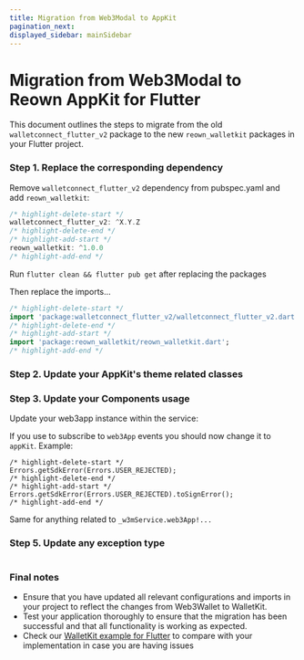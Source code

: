 ```yaml
---
title: Migration from Web3Modal to AppKit
pagination_next: 
displayed_sidebar: mainSidebar
---
```


# Migration from Web3Modal to Reown AppKit for Flutter

This document outlines the steps to migrate from the old `walletconnect_flutter_v2` package to the new `reown_walletkit` packages in your Flutter project.

### Step 1. Replace the corresponding dependency

Remove `walletconnect_flutter_v2` dependency from pubspec.yaml and add `reown_walletkit`:

```dart
/* highlight-delete-start */
walletconnect_flutter_v2: ^X.Y.Z
/* highlight-delete-end */
/* highlight-add-start */
reown_walletkit: ^1.0.0
/* highlight-add-end */
```

Run `flutter clean && flutter pub get` after replacing the packages

Then replace the imports...

```dart
/* highlight-delete-start */
import 'package:walletconnect_flutter_v2/walletconnect_flutter_v2.dart';
/* highlight-delete-end */
/* highlight-add-start */
import 'package:reown_walletkit/reown_walletkit.dart';
/* highlight-add-end */
```

### Step 2. Update your AppKit's theme related classes

<Table
  headers={['Old', 'New']}
  data={[
    {
      old: { code: 'Web3Wallet' },
      new: { code: 'ReownWalletKit' },
    },
    {
      old: { code: 'Core' },
      new: { code: 'ReownCore' },
    },
  ]}
/>

### Step 3. Update your Components usage
Update your web3app instance within the service:

If you use to subscribe to `web3App` events you should now change it to `appKit`. Example:
```tsx
/* highlight-delete-start */
Errors.getSdkError(Errors.USER_REJECTED);
/* highlight-delete-end */
/* highlight-add-start */
Errors.getSdkError(Errors.USER_REJECTED).toSignError();
/* highlight-add-end */
```

Same for anything related to `_w3mService.web3App!...`

### Step 5. Update any exception type

<Table
  headers={['Old', 'New']}
  data={[
    {
      old: { code: 'WalletConnectError' },
      new: { code: 'ReownSignError' },
    },
  ]}
/>

### Final notes

+ Ensure that you have updated all relevant configurations and imports in your project to reflect the changes from Web3Wallet to WalletKit.
+ Test your application thoroughly to ensure that the migration has been successful and that all functionality is working as expected.
+ Check our [WalletKit example for Flutter](https://github.com/reown-com/reown_flutter/tree/master/packages/reown_walletkit/example/) to compare with your implementation in case you are having issues 
